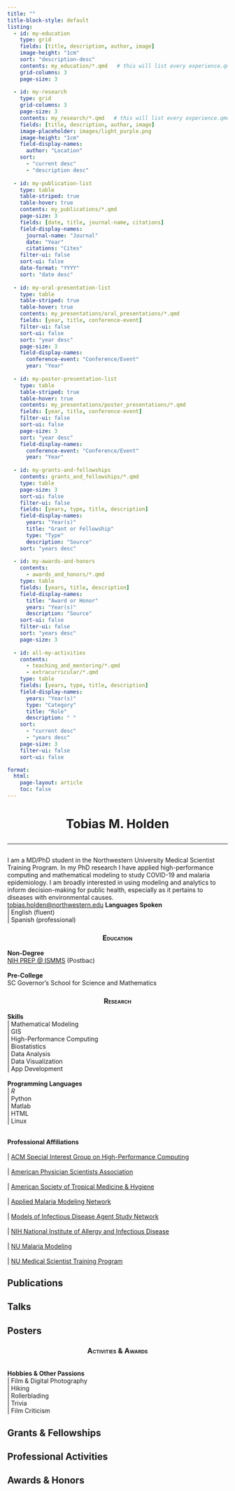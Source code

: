 ```yaml
---
title: ""
title-block-style: default
listing:
  - id: my-education
    type: grid
    fields: [title, description, author, image]
    image-height: "1cm"
    sort: "description-desc"
    contents: my_education/*.qmd   # this will list every experience.qmd in the my_education folder
    grid-columns: 3
    page-size: 3
    
  - id: my-research
    type: grid
    grid-columns: 3
    page-size: 3
    contents: my_research/*.qmd   # this will list every experience.qmd in the my_research folder
    fields: [title, description, author, image]
    image-placeholder: images/light_purple.png
    image-height: "1cm"
    field-display-names: 
      author: "Location"
    sort: 
      - "current desc"
      - "description desc"
      
  - id: my-publication-list
    type: table
    table-striped: true
    table-hover: true
    contents: my_publications/*.qmd 
    page-size: 3
    fields: [date, title, journal-name, citations]
    field-display-names: 
      journal-name: "Journal"
      date: "Year"
      citations: "Cites"
    filter-ui: false
    sort-ui: false
    date-format: "YYYY"
    sort: "date desc"
    
  - id: my-oral-presentation-list
    type: table
    table-striped: true
    table-hover: true
    contents: my_presentations/oral_presentations/*.qmd
    fields: [year, title, conference-event]
    filter-ui: false
    sort-ui: false
    sort: "year desc"
    page-size: 3
    field-display-names: 
      conference-event: "Conference/Event"
      year: "Year"
        
  - id: my-poster-presentation-list
    type: table
    table-striped: true
    table-hover: true
    contents: my_presentations/poster_presentations/*.qmd
    fields: [year, title, conference-event]
    filter-ui: false
    sort-ui: false
    page-size: 3
    sort: "year desc"
    field-display-names: 
      conference-event: "Conference/Event"
      year: "Year"
  
  - id: my-grants-and-fellowships
    contents: grants_and_fellowships/*.qmd
    type: table
    page-size: 3
    sort-ui: false
    filter-ui: false
    fields: [years, type, title, description]
    field-display-names: 
      years: "Year(s)"
      title: "Grant or Fellowship"
      type: "Type"
      description: "Source"
    sort: "years desc"
    
  - id: my-awards-and-honors
    contents: 
      - awards_and_honors/*.qmd
    type: table
    fields: [years, title, description]
    field-display-names: 
      title: "Award or Honor"
      years: "Year(s)"
      description: "Source"
    sort-ui: false
    filter-ui: false
    sort: "years desc"
    page-size: 3
    
  - id: all-my-activities
    contents: 
      - teaching_and_mentoring/*.qmd
      - extracurricular/*.qmd
    type: table
    fields: [years, type, title, description]
    field-display-names: 
      years: "Year(s)"
      type: "Category"
      title: "Role"
      description: " "
    sort: 
      - "current desc"
      - "years desc"
    page-size: 3
    filter-ui: false
    sort-ui: false

format: 
  html: 
    page-layout: article
    toc: false
---
```


<center>

<h1>

Tobias M. Holden

------------------------------------------------------------------------

</center>

</h1>

I am a MD/PhD student in the Northwestern University Medical Scientist Training Program. In my PhD research I have applied high-performance computing and mathematical modeling to study COVID-19 and malaria epidemiology. I am broadly interested in using modeling and analytics to inform decision-making for public health, especially as it pertains to diseases with environmental causes.\
[[tobias.holden\@northwestern.edu](mailto:tobias.holden@northwestern.edu)]{.aside} [**Languages Spoken** <br> \| English (fluent) <br> \| Spanish (professional)]{.aside}

<center>

### [**Education**]{.smallcaps}

</center>

[**Non-Degree** <br> [NIH PREP \@ ISMMS](sinai_prep.qmd) (Postbac) <br> <br> **Pre-College** <br> SC Governor's School for Science and Mathematics]{.aside}

::: {#my-education}
:::

<center>

### [**Research**]{.smallcaps}

</center>

[**Skills** <br> \| Mathematical Modeling <br> \| GIS <br> \| High-Performance Computing <br> \| Biostatistics <br> \| Data Analysis <br> \| Data Visualization <br> \| App Development <br>]{.aside} [<br>**Programming Languages** <br> \| *R* <br> \| Python <br> \| Matlab <br> \| HTML <br> \| Linux]{.aside}

::: {#my-research}
:::

[<br> **Professional Affiliations** <br><br> \| [ACM Special Interest Group on High-Performance Computing](https://www.sighpc.org/) <br><br> \| [American Physician Scientists Association](https://www.physicianscientists.org/) <br><br> \| [American Society of Tropical Medicine & Hygiene](https://astmh.org) <br><br> \| [Applied Malaria Modeling Network](https://ammnetwork.org) <br><br> \| [Models of Infectious Disease Agent Study Network](https://midasnetwork.us/) <br><br> \| [NIH National Institute of Allergy and Infectious Disease](https://www.niaid.nih.gov/) <br><br> \| [NU Malaria Modeling](https://www.numalariamodeling.org/) <br><br> \| [NU Medical Scientist Training Program](https://www.feinberg.northwestern.edu/sites/mstp/)]{.aside}

::: panel-tabset
## Publications

::: {#my-publication-list}
:::

## Talks

::: {#my-oral-presentation-list}
:::

## Posters

::: {#my-poster-presentation-list}
:::
:::

<center>

### [**Activities & Awards**]{.smallcaps}

</center>

[<br> **Hobbies & Other Passions** <br> \| Film & Digital Photography <br> \| Hiking <br> \| Rollerblading <br> \| Trivia <br> \| Film Criticism]{.aside}

::: panel-tabset
## Grants & Fellowships

::: {#my-grants-and-fellowships}
:::

## Professional Activities

::: {#all-my-activities}
:::

## Awards & Honors

::: {#my-awards-and-honors}
:::
:::
